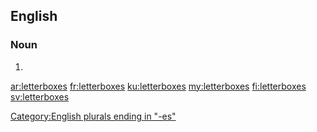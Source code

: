 ==English==

===Noun===
{{head|en}}

# {{plural of|letterbox}}

[[Category:English plurals ending in "-es"]]

[[ar:letterboxes]]
[[fr:letterboxes]]
[[ku:letterboxes]]
[[my:letterboxes]]
[[fi:letterboxes]]
[[sv:letterboxes]]